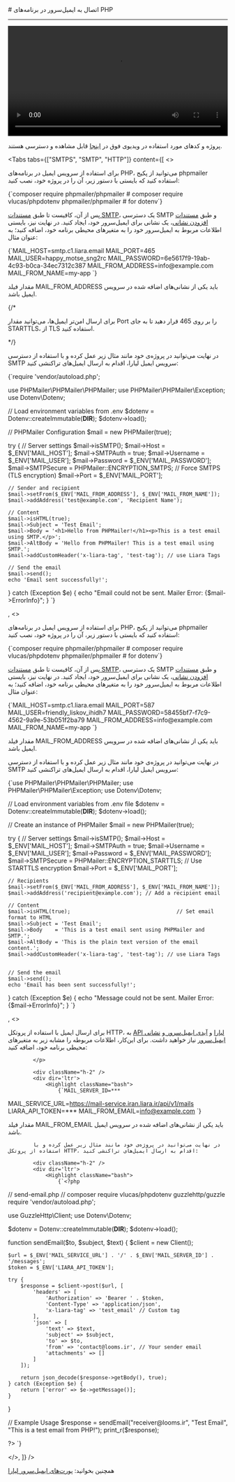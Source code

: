 

<Layout>
<Head>
<title>مستندات اتصال به ایمیل سرور در PHP - لیارا</title>
<meta property="og:title" content="مستندات خدمات رایانش ابری لیارا" />
<meta property="og:description" content="مستندات اتصال به ایمیل سرور در NodeJS"  />
<meta property="og:image" content="https://files.liara.ir/liara/logos/liara-poster.jpg" />
</Head>
# اتصال به ایمیل‌سرور در برنامه‌های PHP
<hr className="mb-2" />

<video
  src="https://files.liara.ir/liara/php/php-email-server.mp4"
  controls="controls"
  className="block w-full"
  width="100%"
/>

<div className="h-2" />
<Alert variant="success">
<p>
پروژه و کدهای مورد استفاده در ویدیوی فوق در <a href="https://github.com/liara-cloud/php-getting-started/tree/email-server" className="text-[#2196f3] ">اینجا</a> قابل مشاهده و دسترسی هستند.
</p>
</Alert>

<Tabs 
  tabs={["SMTPS", "SMTP", "HTTP"]} 
    content={[
      <>

برای استفاده از سرویس ایمیل در برنامه‌های PHP، می‌توانید از 
پکیج phpmailer استفاده کنید که بایستی با دستور زیر، آن را در پروژه خود، نصب کنید:

<div className="h-2" />
<div dir='ltr'>
    <Highlight className="bash">
        {`composer require phpmailer/phpmailer
# composer require vlucas/phpdotenv phpmailer/phpmailer # for dotenv`}
    </Highlight>
</div>
<div className="h-2" />

پس از آن، کافیست تا طبق <a href="/email-server/how-tos/add-smtp-user" className="text-[#2196f3] ">مستندات SMTP</a>، یک دسترسی SMTP و طبق <a href="/email-server/how-tos/add-account" className="text-[#2196f3] ">مستندات افزودن نشانی</a>، یک نشانی برای ایمیل‌سرور خود، ایجاد کنید.
در نهایت نیز، بایستی 
اطلاعات مربوط به ایمیل‌سرور خود را 
به متغیرهای محیطی برنامه خود، اضافه کنید؛ به عنوان مثال:

<div className="h-2" />
<div dir='ltr'>
    <Highlight className="bash">
        {`MAIL_HOST=smtp.c1.liara.email
MAIL_PORT=465
MAIL_USER=happy_motse_sng2rc
MAIL_PASSWORD=6e5617f9-19ab-4c93-b0ca-34ec7312c387
MAIL_FROM_ADDRESS=info@example.com
MAIL_FROM_NAME=my-app
`}
    </Highlight>
</div>
<div className="h-2" />
<Alert variant='info'>
<p>
مقدار فیلد <Important>MAIL_FROM_ADDRESS</Important> باید یکی از نشانی‌های اضافه شده در سرویس ایمیل باشد.
</p>
</Alert>


{/* <Alert variant='info'>
<p>
برای ارسال امن‌تر ایمیل‌ها، می‌توانید مقدار Port را بر روی 465 قرار دهید تا
به جای STARTTLS، از TLS استفاده کنید. 
</p>
</Alert> */}

در نهایت می‌توانید در پروژه‌ی خود مانند مثال زیر عمل کرده و با استفاده از دسترسی SMTP سرویس ایمیل لیارا، 
اقدام به ارسال ایمیل‌های تراکنشی کنید: 

<div className="h-2" />
<div dir='ltr'>
    <Highlight className="php">
        {`<?php

require 'vendor/autoload.php';

use PHPMailer\PHPMailer\PHPMailer;
use PHPMailer\PHPMailer\Exception;
use Dotenv\Dotenv;

// Load environment variables from .env
$dotenv = Dotenv::createImmutable(__DIR__);
$dotenv->load();

// PHPMailer Configuration
$mail = new PHPMailer(true);

try {
    // Server settings
    $mail->isSMTP();
    $mail->Host = $_ENV['MAIL_HOST'];
    $mail->SMTPAuth = true;
    $mail->Username = $_ENV['MAIL_USER'];
    $mail->Password = $_ENV['MAIL_PASSWORD'];
    $mail->SMTPSecure = PHPMailer::ENCRYPTION_SMTPS; // Force SMTPS (TLS encryption)
    $mail->Port = $_ENV['MAIL_PORT'];

    // Sender and recipient
    $mail->setFrom($_ENV['MAIL_FROM_ADDRESS'], $_ENV['MAIL_FROM_NAME']);
    $mail->addAddress('test@example.com', 'Recipient Name');

    // Content
    $mail->isHTML(true);
    $mail->Subject = 'Test Email';
    $mail->Body = '<h1>Hello from PHPMailer!</h1><p>This is a test email using SMTP.</p>';
    $mail->AltBody = 'Hello from PHPMailer! This is a test email using SMTP.';
    $mail->addCustomHeader('x-liara-tag', 'test-tag'); // use Liara Tags
    
    // Send the email
    $mail->send();
    echo 'Email sent successfully!';
} catch (Exception $e) {
    echo "Email could not be sent. Mailer Error: {$mail->ErrorInfo}";
}
`}
    </Highlight>
</div>
<div className="h-2" />
      </>,
      <>

برای استفاده از سرویس ایمیل در برنامه‌های PHP، می‌توانید از 
پکیج phpmailer استفاده کنید که بایستی با دستور زیر، آن را در پروژه خود، نصب کنید:

<div className="h-2" />
<div dir='ltr'>
    <Highlight className="bash">
        {`composer require phpmailer/phpmailer
# composer require vlucas/phpdotenv phpmailer/phpmailer # for dotenv`}
    </Highlight>
</div>
<div className="h-2" />

پس از آن، کافیست تا طبق <a href="/email-server/how-tos/add-smtp-user" className="text-[#2196f3] ">مستندات SMTP</a>، یک دسترسی SMTP و طبق <a href="/email-server/how-tos/add-account" className="text-[#2196f3] ">مستندات افزودن نشانی</a>، یک نشانی برای ایمیل‌سرور خود، ایجاد کنید.
در نهایت نیز، بایستی 
اطلاعات مربوط به ایمیل‌سرور خود را 
به متغیرهای محیطی برنامه خود، اضافه کنید؛ به عنوان مثال:

<div className="h-2" />
<div dir='ltr'>
    <Highlight className="bash">
        {`MAIL_HOST=smtp.c1.liara.email
MAIL_PORT=587
MAIL_USER=friendly_liskov_ihidh7
MAIL_PASSWORD=58455bf7-f7c9-4562-9a9e-53b051f2ba79
MAIL_FROM_ADDRESS=info@example.com
MAIL_FROM_NAME=my-app
`}
    </Highlight>
</div>
<div className="h-2" />
<Alert variant='info'>
<p>
مقدار فیلد <Important>MAIL_FROM_ADDRESS</Important> باید یکی از نشانی‌های اضافه شده در سرویس ایمیل باشد.
</p>
</Alert>

در نهایت می‌توانید در پروژه‌ی خود مانند مثال زیر عمل کرده و با استفاده از دسترسی SMTP سرویس ایمیل لیارا، 
اقدام به ارسال ایمیل‌های تراکنشی کنید: 

<div className="h-2" />
<div dir='ltr'>
    <Highlight className="php">
        {`<?php
require 'vendor/autoload.php'; // Load Composer dependencies

use PHPMailer\PHPMailer\PHPMailer;
use PHPMailer\PHPMailer\Exception;
use Dotenv\Dotenv;

// Load environment variables from .env file
$dotenv = Dotenv::createImmutable(__DIR__);
$dotenv->load();

// Create an instance of PHPMailer
$mail = new PHPMailer(true);

try {
    // Server settings
    $mail->isSMTP();
    $mail->Host       = $_ENV['MAIL_HOST'];
    $mail->SMTPAuth   = true;
    $mail->Username   = $_ENV['MAIL_USER'];
    $mail->Password   = $_ENV['MAIL_PASSWORD'];
    $mail->SMTPSecure = PHPMailer::ENCRYPTION_STARTTLS; // Use STARTTLS encryption
    $mail->Port       = $_ENV['MAIL_PORT'];

    // Recipients
    $mail->setFrom($_ENV['MAIL_FROM_ADDRESS'], $_ENV['MAIL_FROM_NAME']);
    $mail->addAddress('recipient@example.com'); // Add a recipient email

    // Content
    $mail->isHTML(true);                                  // Set email format to HTML
    $mail->Subject = 'Test Email';
    $mail->Body    = 'This is a test email sent using PHPMailer and SMTP.';
    $mail->AltBody = 'This is the plain text version of the email content.';
    $mail->addCustomHeader('x-liara-tag', 'test-tag'); // use Liara Tags


    // Send the email
    $mail->send();
    echo 'Email has been sent successfully!';
} catch (Exception $e) {
    echo "Message could not be sent. Mailer Error: {$mail->ErrorInfo}";
}
`}
    </Highlight>
</div>
<div className="h-2" />
      </>,
           <>
            <p>
            برای ارسال ایمیل با استفاده از پروتکل HTTP، به <a href="/references/api/about/" className="text-[#2196f3]">API لیارا</a> و <a href="/email-server/details/mail-id" className="text-[#2196f3]">آیدی ایمیل‌سرور </a>  
            و <a href="/email-server/how-tos/add-account" className="text-[#2196f3] ">نشانی ایمیل‌سرور</a> نیاز خواهید داشت. 
            برای این‌کار، اطلاعات مربوطه را مشابه زیر به متغیرهای محیطی برنامه خود، اضافه کنید: 

            </p>
            
            <div className="h-2" />
            <div dir='ltr'>
                <Highlight className="bash">
                    {`MAIL_SERVER_ID=***
MAIL_SERVICE_URL=https://mail-service.iran.liara.ir/api/v1/mails
LIARA_API_TOKEN=***
MAIL_FROM_EMAIL=info@example.com
`}
                </Highlight>
            </div>
            <div className="h-2" />
<Alert variant='info'>
<p>
مقدار فیلد <Important>MAIL_FROM_EMAIL</Important> باید یکی از نشانی‌های اضافه شده در سرویس ایمیل باشد.
</p>
</Alert>
            <div className="h-2" />


            در نهایت می‌توانید در پروژه‌ی خود مانند مثال زیر عمل کرده و با استفاده از پروتکل HTTP، اقدام به ارسال ایمیل‌های تراکنشی کنید:

            <div className="h-2" />
            <div dir='ltr'>
                <Highlight className="bash">
                    {`<?php

// send-email.php
// composer require vlucas/phpdotenv guzzlehttp/guzzle
require 'vendor/autoload.php';

use GuzzleHttp\Client;
use Dotenv\Dotenv;

$dotenv = Dotenv::createImmutable(__DIR__);
$dotenv->load();

function sendEmail($to, $subject, $text)
{
    $client = new Client();

    $url = $_ENV['MAIL_SERVICE_URL'] . '/' . $_ENV['MAIL_SERVER_ID'] . '/messages';
    $token = $_ENV['LIARA_API_TOKEN'];

    try {
        $response = $client->post($url, [
            'headers' => [
                'Authorization' => 'Bearer ' . $token,
                'Content-Type' => 'application/json',
                'x-liara-tag' => 'test_email' // Custom tag
            ],
            'json' => [
                'text' => $text,
                'subject' => $subject,
                'to' => $to,
                'from' => 'contact@looms.ir', // Your sender email
                'attachments' => []
            ]
        ]);

        return json_decode($response->getBody(), true);
    } catch (Exception $e) {
        return ['error' => $e->getMessage()];
    }
}

// Example Usage
$response = sendEmail("receiver@looms.ir", "Test Email", "This is a test email from PHP!");
print_r($response);

?>
`}
                </Highlight>
            </div>
            <div className="h-2" />
        </>,
  ]}
/>

<Alert variant="success">
<p>
همچنین بخوانید: <a href="/email-server/details/ports/" className="text-[#2196f3]">پورت‌های ایمیل‌سرور لیارا</a>
</p>
</Alert>

</Layout>
